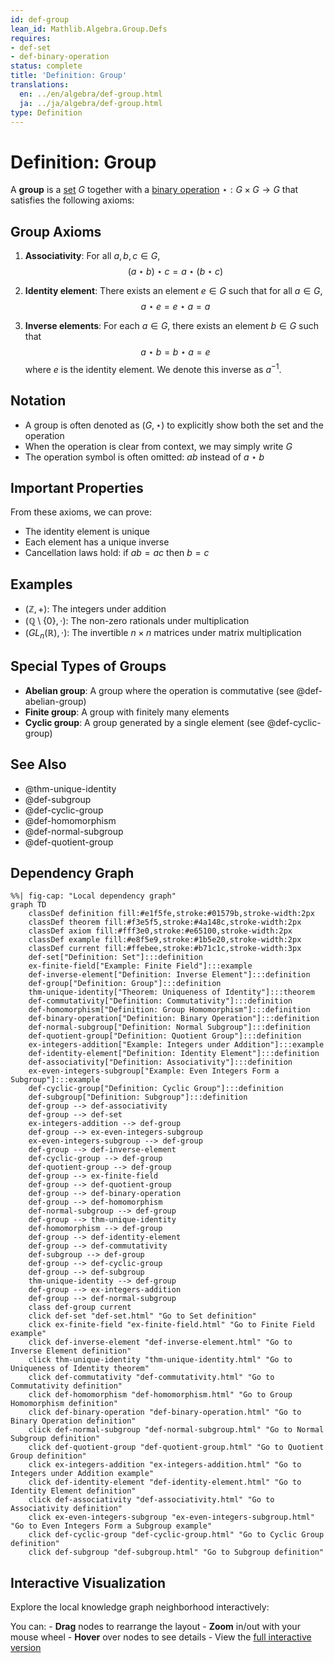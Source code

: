 ```yaml
---
id: def-group
lean_id: Mathlib.Algebra.Group.Defs
requires:
- def-set
- def-binary-operation
status: complete
title: 'Definition: Group'
translations:
  en: ../en/algebra/def-group.html
  ja: ../ja/algebra/def-group.html
type: Definition
---
```


# Definition: Group {#def-group}

A **group** is a [set](../logic-set-theory/def-set.qmd) $G$ together with a [binary operation](def-binary-operation.qmd) $\star: G \times G \to G$ that satisfies the following axioms:

## Group Axioms

1. **Associativity**: For all $a, b, c \in G$,
   $$(a \star b) \star c = a \star (b \star c)$$

2. **Identity element**: There exists an element $e \in G$ such that for all $a \in G$,
   $$a \star e = e \star a = a$$

3. **Inverse elements**: For each $a \in G$, there exists an element $b \in G$ such that
   $$a \star b = b \star a = e$$
   where $e$ is the identity element. We denote this inverse as $a^{-1}$.

## Notation

- A group is often denoted as $(G, \star)$ to explicitly show both the set and the operation
- When the operation is clear from context, we may simply write $G$
- The operation symbol is often omitted: $ab$ instead of $a \star b$

## Important Properties

From these axioms, we can prove:

- The identity element is unique
- Each element has a unique inverse
- Cancellation laws hold: if $ab = ac$ then $b = c$

## Examples

- $(\mathbb{Z}, +)$: The integers under addition
- $(\mathbb{Q} \setminus \{0\}, \cdot)$: The non-zero rationals under multiplication
- $(GL_n(\mathbb{R}), \cdot)$: The invertible $n \times n$ matrices under matrix multiplication

## Special Types of Groups

- **Abelian group**: A group where the operation is commutative (see @def-abelian-group)
- **Finite group**: A group with finitely many elements
- **Cyclic group**: A group generated by a single element (see @def-cyclic-group)

## See Also

- @thm-unique-identity
- @def-subgroup
- @def-cyclic-group
- @def-homomorphism
- @def-normal-subgroup
- @def-quotient-group

## Dependency Graph

```mermaid
%%| fig-cap: "Local dependency graph"
graph TD
    classDef definition fill:#e1f5fe,stroke:#01579b,stroke-width:2px
    classDef theorem fill:#f3e5f5,stroke:#4a148c,stroke-width:2px
    classDef axiom fill:#fff3e0,stroke:#e65100,stroke-width:2px
    classDef example fill:#e8f5e9,stroke:#1b5e20,stroke-width:2px
    classDef current fill:#ffebee,stroke:#b71c1c,stroke-width:3px
    def-set["Definition: Set"]:::definition
    ex-finite-field["Example: Finite Field"]:::example
    def-inverse-element["Definition: Inverse Element"]:::definition
    def-group["Definition: Group"]:::definition
    thm-unique-identity["Theorem: Uniqueness of Identity"]:::theorem
    def-commutativity["Definition: Commutativity"]:::definition
    def-homomorphism["Definition: Group Homomorphism"]:::definition
    def-binary-operation["Definition: Binary Operation"]:::definition
    def-normal-subgroup["Definition: Normal Subgroup"]:::definition
    def-quotient-group["Definition: Quotient Group"]:::definition
    ex-integers-addition["Example: Integers under Addition"]:::example
    def-identity-element["Definition: Identity Element"]:::definition
    def-associativity["Definition: Associativity"]:::definition
    ex-even-integers-subgroup["Example: Even Integers Form a Subgroup"]:::example
    def-cyclic-group["Definition: Cyclic Group"]:::definition
    def-subgroup["Definition: Subgroup"]:::definition
    def-group --> def-associativity
    def-group --> def-set
    ex-integers-addition --> def-group
    def-group --> ex-even-integers-subgroup
    ex-even-integers-subgroup --> def-group
    def-group --> def-inverse-element
    def-cyclic-group --> def-group
    def-quotient-group --> def-group
    def-group --> ex-finite-field
    def-group --> def-quotient-group
    def-group --> def-binary-operation
    def-group --> def-homomorphism
    def-normal-subgroup --> def-group
    def-group --> thm-unique-identity
    def-homomorphism --> def-group
    def-group --> def-identity-element
    def-group --> def-commutativity
    def-subgroup --> def-group
    def-group --> def-cyclic-group
    def-group --> def-subgroup
    thm-unique-identity --> def-group
    def-group --> ex-integers-addition
    def-group --> def-normal-subgroup
    class def-group current
    click def-set "def-set.html" "Go to Set definition"
    click ex-finite-field "ex-finite-field.html" "Go to Finite Field example"
    click def-inverse-element "def-inverse-element.html" "Go to Inverse Element definition"
    click thm-unique-identity "thm-unique-identity.html" "Go to Uniqueness of Identity theorem"
    click def-commutativity "def-commutativity.html" "Go to Commutativity definition"
    click def-homomorphism "def-homomorphism.html" "Go to Group Homomorphism definition"
    click def-binary-operation "def-binary-operation.html" "Go to Binary Operation definition"
    click def-normal-subgroup "def-normal-subgroup.html" "Go to Normal Subgroup definition"
    click def-quotient-group "def-quotient-group.html" "Go to Quotient Group definition"
    click ex-integers-addition "ex-integers-addition.html" "Go to Integers under Addition example"
    click def-identity-element "def-identity-element.html" "Go to Identity Element definition"
    click def-associativity "def-associativity.html" "Go to Associativity definition"
    click ex-even-integers-subgroup "ex-even-integers-subgroup.html" "Go to Even Integers Form a Subgroup example"
    click def-cyclic-group "def-cyclic-group.html" "Go to Cyclic Group definition"
    click def-subgroup "def-subgroup.html" "Go to Subgroup definition"
```

## Interactive Visualization

Explore the local knowledge graph neighborhood interactively:

::: {.graph-viz data-id="def-group" data-width="700" data-height="500"}
:::

You can:
- **Drag** nodes to rearrange the layout
- **Zoom** in/out with your mouse wheel
- **Hover** over nodes to see details
- View the [full interactive version](../../output/interactive/def-group.html){target="_blank"}
